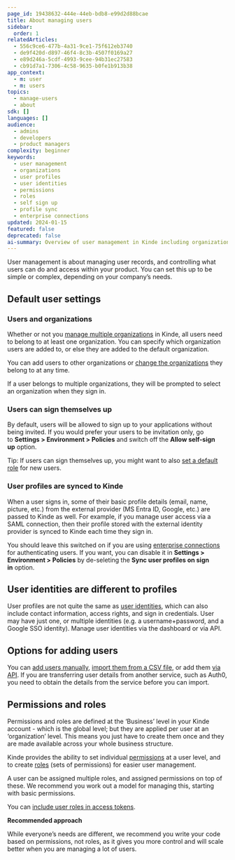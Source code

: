 ```yaml
---
page_id: 19438632-444e-44eb-bdb8-e99d2d88bcae
title: About managing users
sidebar:
  order: 1
relatedArticles:
  - 556c9ce6-477b-4a31-9ce1-75f612eb3740
  - de9f420d-d897-46f4-8c3b-4507f0169a27
  - e89d246a-5cdf-4993-9cee-94b31ec27583
  - cb91d7a1-7306-4c58-9635-b0fe1b913b38
app_context:
  - m: user
  - m: users
topics:
  - manage-users
  - about
sdk: []
languages: []
audience:
  - admins
  - developers
  - product managers
complexity: beginner
keywords:
  - user management
  - organizations
  - user profiles
  - user identities
  - permissions
  - roles
  - self sign up
  - profile sync
  - enterprise connections
updated: 2024-01-15
featured: false
deprecated: false
ai-summary: Overview of user management in Kinde including organizations, user profiles, identities, permissions, roles, and options for adding users to your application.
---
```


User management is about managing user records, and controlling what users can do and access within your product. You can set this up to be simple or complex, depending on your company’s needs.

## **Default user settings**

### **Users and organizations**

Whether or not you [manage multiple organizations](/build/organizations/add-and-manage-organizations/) in Kinde, all users need to belong to at least one organization. You can specify which organization users are added to, or else they are added to the default organization.

You can add users to other organizations or [change the organizations](/manage-users/about/manage-users-across-organizations/) they belong to at any time.

If a user belongs to multiple organizations, they will be prompted to select an organization when they sign in.

### **Users can sign themselves up**

By default, users will be allowed to sign up to your applications without being invited. If you would prefer your users to be invitation only, go to **Settings > Environment > Policies** and switch off the **Allow self-sign up** option.

Tip: If users can sign themselves up, you might want to also [set a default role](/manage-users/roles-and-permissions/default-user-roles/) for new users.

### **User profiles are synced to Kinde**

When a user signs in, some of their basic profile details (email, name, picture, etc.) from the external provider (MS Entra ID, Google, etc.) are passed to Kinde as well. For example, if you manage user access via a SAML connection, then their profile stored with the external identity provider is synced to Kinde each time they sign in.

You should leave this switched on if you are using [enterprise connections](/authenticate/enterprise-connections/about-enterprise-connections/) for authenticating users.
If you want, you can disable it in **Settings > Environment > Policies** by de-seleting the **Sync user profiles on sign in** option.

## User identities are different to profiles

User profiles are not quite the same as [user identities](/manage-users/add-and-edit/add-manage-user-identities/), which can also include contact information, access rights, and sign in credentials. User may have just one, or multiple identities (e.g. a username+password, and a Google SSO identity). Manage user identities via the dashboard or via API.

## **Options for adding users**

You can [add users manually](/manage-users/add-and-edit/add-and-edit-users/), [import them from a CSV file](/manage-users/add-and-edit/import-users-in-bulk/), or add them [via API](/kinde-apis/management#tag/users/post/api/v1/user). If you are transferring user details from another service, such as Auth0, you need to obtain the details from the service before you can import.

## **Permissions and roles**

Permissions and roles are defined at the ‘Business’ level in your Kinde account - which is the global level; but they are applied per user at an ‘organization’ level. This means you just have to create them once and they are made available across your whole business structure.

Kinde provides the ability to set individual [permissions](/manage-users/roles-and-permissions/user-permissions/) at a user level, and to create [roles](/manage-users/roles-and-permissions/user-roles/) (sets of permissions) for easier user management.

A user can be assigned multiple roles, and assigned permissions on top of these. We recommend you work out a model for managing this, starting with basic permissions.

You can [include user roles in access tokens](/manage-users/roles-and-permissions/user-roles/#add-roles-to-the-access-token).

**Recommended approach**

While everyone’s needs are different, we recommend you write your code based on permissions, not roles, as it gives you more control and will scale better when you are managing a lot of users.
